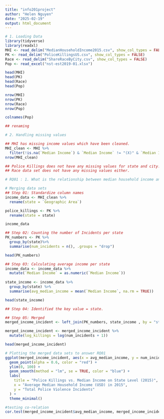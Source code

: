 ```yaml
---
title: "info201project"
author: "Helen Nguyen"
date: "2025-02-19"
output: html_document
---
```


```r
# 1. Loading Data
library(tidyverse)
library(readxl)
MHI <- read_delim("MedianHouseholdIncome2015.csv", show_col_types = FALSE)
PK <- read_delim("PoliceKillingsUS.csv", show_col_types = FALSE)
Race <- read_delim("ShareRaceByCity.csv", show_col_types = FALSE)
Pop <- read_excel("nst-est2019-01.xlsx")

head(MHI)
head(PK)
head(Race)
head(Pop)

nrow(MHI)
nrow(PK)
nrow(Race)
nrow(Pop)

colnames(Pop)

## renaming

```


```r
# 2. Handling missing values

## MHI has missing income values which have been cleaned.
MHI_clean <- MHI %>%
  filter(!is.na(`Median Income`) & `Median Income` != "(X)" & `Median Income` != "-")
nrow(MHI_clean)

## Police Killings does not have any missing values for state and city.
## Race data set does not have any missing values either.

```

```r
# RQ01 : 1.	What is the relationship between median household income and police killings in US cities?

# Merging data sets
## Step 01: Standardize column names
income_data <- MHI_clean %>%
  rename(state = `Geographic Area`)

police_killings <- PK %>%
  rename(state = state)

income_data

## Step 02: Counting the number of Incidents per state
PK_numbers <- PK %>%
  group_by(state)%>%
  summarise(num_incidents = n(), .groups = "drop")

head(PK_numbers)

## Step 03: Calculating average income per state
income_data <- income_data %>%
  mutate(`Median Income` = as.numeric(`Median Income`))
  
state_income <- income_data %>%
  group_by(state) %>%
  summarise(avg_median_income = mean(`Median Income`, na.rm = TRUE))

head(state_income)

## Step 04: Identified the key value = state.

## Step 05: Merged
merged_income_incident <- left_join(PK_numbers, state_income , by = "state")

merged_income_incident <- merged_income_incident %>%
  mutate(log_killings = log(num_incidents + 1))

head(merged_income_incident)

```

```r
# Plotting the merged data sets to answer RQ01
ggplot(merged_income_incident, aes(x = avg_median_income, y = num_incidents)) +
  geom_point(alpha = 0.6, color = "red") +
  ylim(0, 100) +
  geom_smooth(method = "lm", se = TRUE, color = "blue") + 
  labs(
    title = "Police Killings vs. Median Income on State Level (2015)",
    x = "Average Median Household Income (USD) in 2015",
    y = "Total Police Violence Incidents"
  ) +
  theme_minimal()
```

```r
#testing co-relation
cor.test(merged_income_incident$avg_median_income, merged_income_incident$num_incidents, method = "pearson")

```